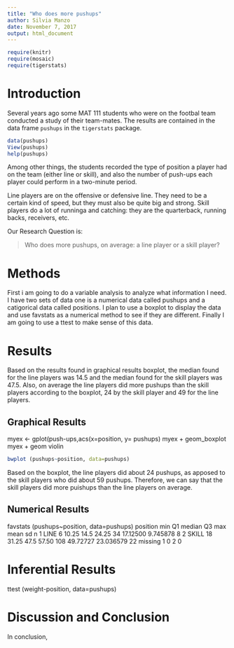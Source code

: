 ---
title: "Who does more pushups"
author: Silvia Manzo
date: November 7, 2017
output: html_document
---

```{r include=FALSE}
require(knitr)
require(mosaic)
require(tigerstats)
```
<!-- We recommend you use git branches -- create a separate branch for each major section i.e. Introduction, Methods, Results, Inferential Results, and Discussion and Conclusions - leave the YAML block untouched until the final merge where you put in your own name !-->

# Introduction

Several years ago some MAT 111 students who were on the footbal team conducted a study of their team-mates.  The results are contained in the data frame `pushups` in the `tigerstats` package.

```{r eval=FALSE}
data(pushups)
View(pushups)
help(pushups)
```

Among other things, the students recorded the type of position a player had on the team (either line or skill), and also the number of push-ups each player could perform in a two-minute period.

Line players are on the offensive or defensive line.  They need to be a certain kind of speed, but they must also be quite big and strong.  Skill players do a lot of runninga and catching:  they are the quarterback, running backs, receivers, etc.

Our Research Question is:

  >Who does more pushups, on average: a line player or a skill player?


# Methods
<!--Decide on your methods:  use "variable analysis" or other appropriate descriptors.  Make sure to choose at least one graphical method and at least one numerical method.!-->

First i am going to do a variable analysis to analyze what information I need. I have two sets of data one is a numerical data called pushups and a catigorical data called positions. I plan to use a boxplot to display the data and use favstats as a numerical method to see if they are different. Finally I am going to use a ttest to make sense of this data. 




# Results
<!--You have both graphical and numerical methods, so you will have both graphical and numerical results to consider.!-->
Based on the results found in graphical results boxplot, the median found for the line players was 14.5 and the median found for the skill players was 47.5. Also, on average the line players did more pushups than the skill players according to the boxplot, 24 by the skill player and 49 for the line players. 

## Graphical Results
<!--Your graph should have a good title, and axes should be labled as needed.  Discuss your graphical results, showing how they answer the research question.  Use specific features of the graph in your discussion.!-->
myex <- gplot(push-ups,acs(x=position, y= pushups) myex + geom_boxplot myex + geom violin
```{r}
bwplot (pushups~position, data=pushups)
```

Based on the boxplot, the line players did about 24 pushups, as apposed to the skill players who did about 59 pushups. Therefore, we can say that the skill players did more puishups than the line players on average. 



## Numerical Results
<!--Numerical results go here. Use the numerical results to describe the patterns if any that exist in the data as focused toward the research question!-->
favstats (pushups~position, data=pushups)
position min    Q1 median    Q3 max     mean        sd  n
1     LINE   6 10.25   14.5 24.25  34 17.12500  9.745878  8
2    SKILL  18 31.25   47.5 57.50 108 49.72727 23.036579 22
  missing
1       0
2       0

# Inferential Results
<!--State hypothesis clearly.  Make sure your discussion of the inferential test covers all the aspects that the test output produces, such as test statistic, p-value etc.  Make a decision about the null hypothesis, explain the assumptions on which the selected test/procedure was based, and why the chosen procedure satisfys the assumptions and is appropriate to answer the research question!-->
ttest (weight-position, data=pushups)

# Discussion and Conclusion
<!--State your overall conclusion.  This is also a good place to mention other Research Questions that came to mind as you were carrying out this study.!-->
In conclusion, 
